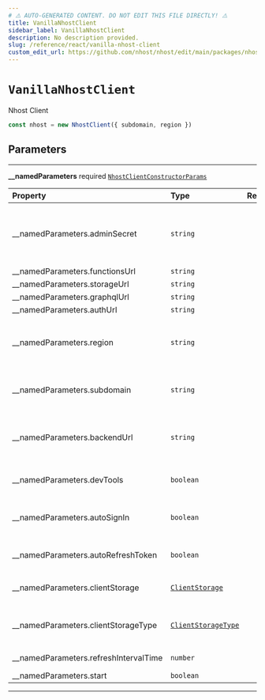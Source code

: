```yaml
---
# ⚠️ AUTO-GENERATED CONTENT. DO NOT EDIT THIS FILE DIRECTLY! ⚠️
title: VanillaNhostClient
sidebar_label: VanillaNhostClient
description: No description provided.
slug: /reference/react/vanilla-nhost-client
custom_edit_url: https://github.com/nhost/nhost/edit/main/packages/nhost-js/src/clients/nhost.ts#L12
---
```


# `VanillaNhostClient`

Nhost Client

```ts
const nhost = new NhostClient({ subdomain, region })
```

## Parameters

---

**<span className="parameter-name">\_\_namedParameters</span>** <span className="optional-status">required</span> [`NhostClientConstructorParams`](/reference/docgen/react/types/nhost-client-constructor-params)

| Property                                                                                                            | Type                                                                     | Required | Notes                                                                                                                                    |
| :------------------------------------------------------------------------------------------------------------------ | :----------------------------------------------------------------------- | :------: | :--------------------------------------------------------------------------------------------------------------------------------------- |
| <span className="parameter-name"><span className="light-grey">\_\_namedParameters.</span>adminSecret</span>         | <code>string</code>                                                      |          | When set, the admin secret is sent as a header, `x-hasura-admin-secret`, for all requests to GraphQL, Storage, and Serverless Functions. |
| <span className="parameter-name"><span className="light-grey">\_\_namedParameters.</span>functionsUrl</span>        | <code>string</code>                                                      |          |                                                                                                                                          |
| <span className="parameter-name"><span className="light-grey">\_\_namedParameters.</span>storageUrl</span>          | <code>string</code>                                                      |          |                                                                                                                                          |
| <span className="parameter-name"><span className="light-grey">\_\_namedParameters.</span>graphqlUrl</span>          | <code>string</code>                                                      |          |                                                                                                                                          |
| <span className="parameter-name"><span className="light-grey">\_\_namedParameters.</span>authUrl</span>             | <code>string</code>                                                      |          |                                                                                                                                          |
| <span className="parameter-name"><span className="light-grey">\_\_namedParameters.</span>region</span>              | <code>string</code>                                                      |          | Project region (e.g. `eu-central-1`) Project region is not required during local development (when `subdomain` is `localhost`)           |
| <span className="parameter-name"><span className="light-grey">\_\_namedParameters.</span>subdomain</span>           | <code>string</code>                                                      |          | Project subdomain (e.g. `ieingiwnginwnfnegqwvdqwdwq`) Use `localhost` during local development                                           |
| <span className="parameter-name"><span className="light-grey">\_\_namedParameters.</span>backendUrl</span>          | <code>string</code>                                                      |          | Nhost backend URL Will be deprecated in a future release. Please look at 'subdomain' and 'region' instead.                               |
| <span className="parameter-name"><span className="light-grey">\_\_namedParameters.</span>devTools</span>            | <code>boolean</code>                                                     |          | Activate devTools e.g. the ability to connect to the xstate inspector                                                                    |
| <span className="parameter-name"><span className="light-grey">\_\_namedParameters.</span>autoSignIn</span>          | <code>boolean</code>                                                     |          | When set to true, will parse the url on startup to check if it contains a refresh token to start the session with                        |
| <span className="parameter-name"><span className="light-grey">\_\_namedParameters.</span>autoRefreshToken</span>    | <code>boolean</code>                                                     |          | When set to true, will automatically refresh token before it expires                                                                     |
| <span className="parameter-name"><span className="light-grey">\_\_namedParameters.</span>clientStorage</span>       | [`ClientStorage`](/reference/docgen/react/types/client-storage)          |          | Object where the refresh token will be persisted and read locally.                                                                       |
| <span className="parameter-name"><span className="light-grey">\_\_namedParameters.</span>clientStorageType</span>   | [`ClientStorageType`](/reference/docgen/react/types/client-storage-type) |          | Define a way to get information about the refresh token and its exipration date.                                                         |
| <span className="parameter-name"><span className="light-grey">\_\_namedParameters.</span>refreshIntervalTime</span> | <code>number</code>                                                      |          | Time interval until token refreshes, in seconds                                                                                          |
| <span className="parameter-name"><span className="light-grey">\_\_namedParameters.</span>start</span>               | <code>boolean</code>                                                     |          |                                                                                                                                          |

---
